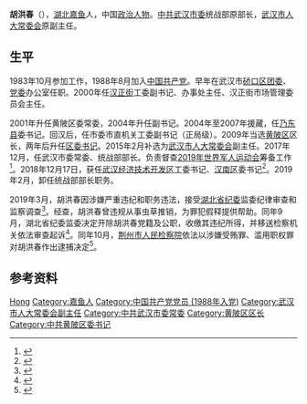 {{Infobox officeholder
| 姓名     = 胡洪春
| 性别     = 男
| 职务     = {{CPC/logo}}[[中国共产党武汉市委员会|中共武汉市委]][[统一战线|统一战线]]工作部部长
| 书记     = [[陈一新_(1959年)|陈一新]]{{to}}[[马国强|马国强]]
| 前任     = [[曹裕江|曹裕江]]
| 继任     = 曹裕江
| 就任日期 = 2017年12月
| 卸任日期 = 2019年2月
| 职务2     ={{中国国徽}}[[武汉市人大常委会|武汉市人大常委会]]副主任
| 1blankname2= 主任
| 1namedata2= [[阮成发|阮成发]]{{to}}[[陈一新_(1959年)|陈一新]]
| 就任日期2= 2015年2月6日
| 卸任日期2= 2017年12月29日
| 出生日期 = {{Bya|1962|11}}
| 出生地点 = [[湖北|湖北]][[嘉鱼|嘉鱼]]
| 逝世日期 = 
| 逝世地点 = 
| 职业     = 政治人物
| 民族     = [[汉族|汉族]]
| 学历     = 中共湖北省委党校研究生学历
| 政党     = {{CPC}}
| 奖项     = 
}}
'''胡洪春'''（{{bd|1962年|11月||catIdx=Hu}}），[[湖北|湖北]][[嘉鱼|嘉鱼]]人，中国[[政治人物|政治人物]]。[[中国共产党武汉市委员会|中共武汉市委]]统战部原部长，[[武汉市人大常委会|武汉市人大常委会]]原副主任。

== 生平 ==
1983年10月参加工作，1988年8月加入[[中国共产党|中国共产党]]。早年在武汉市[[硚口区|硚口区]][[团委|团委]]、[[党委|党委]]办公室任职。2000年任[[汉正街|汉正街]]工委副书记、办事处主任、汉正街市场管理委员会主任。

2001年升任黄陂区委常委，2004年升任副书记。2004年至2007年援藏，任[[乃东县|乃东县]]委书记。回汉后，任市委市直机关工委副书记（正局级）。2009年当选[[黄陂区|黄陂区]]区长，两年后升任[[区委书记|区委书记]]。2015年2月补选为[[武汉市人大常委会|武汉市人大常委会]]副主任。2017年12月，任武汉市委常委、统战部部长。负责督查[[2019年世界军人运动会|2019年世界军人运动会]]筹备工作<ref>{{cite web |title=胡洪春再次到汉阳区现场督查军运会筹备工作 |url=http://www.zytzb.gov.cn/gdtzgz/293176.jhtml |publisher=中央统战部网站 |date=2018-08-03}}</ref>。2018年12月17日，获任[[武汉经济技术开发区|武汉经济技术开发区]]工委书记、[[汉南区|汉南区]]委书记<ref>{{cite web |title=马国强胡立山胡亚波出席武汉开发区干部大会 胡洪春任武汉开发区工委书记 |url=http://gtghj.wuhan.gov.cn/whkf/pc-1623-150470.html |publisher=武汉开发区（汉南区）门户网 |date=2018-12-18 |access-date=2020-08-11 |archive-date=2021-04-12 |archive-url=https://web.archive.org/web/20210412155501/http://gtghj.wuhan.gov.cn/whkf/pc-1623-150470.html |dead-url=no }}</ref>。2019年2月，卸任统战部部长职务。

2019年3月，胡洪春因涉嫌严重违纪和职务违法，接受[[湖北省纪委|湖北省纪委]]监委纪律审查和监察调查<ref>{{cite web |author=方晓 |title=武汉市委常委、武汉开发区工委书记胡洪春涉嫌违纪违法被查 |url=https://www.thepaper.cn/newsDetail_forward_3173749 |publisher=澎湃新闻 |date=2019-03-21 |access-date=2020-08-11 |archive-date=2019-10-11 |archive-url=https://web.archive.org/web/20191011041034/https://www.thepaper.cn/newsDetail_forward_3173749 |dead-url=no }}</ref>。经查，胡洪春曾违规从事虫草推销，为罪犯假释提供帮助。同年9月，湖北省纪委监委决定开除胡洪春党籍及公职，收缴其违纪所得，并移送检察机关依法审查起诉<ref>{{cite web |title=武汉市委原常委、武汉开发区工委原书记、汉南区委原书记胡洪春被开除党籍和公职 |url=http://www.ccdi.gov.cn/scdc/sggb/djcf/201909/t20190916_200593.html |publisher=中央纪委国家监委网站 |date=2019-09-16}}</ref>。同年10月，[[荆州市人民检察院|荆州市人民检察院]]依法以涉嫌受贿罪、滥用职权罪对胡洪春作出逮捕决定<ref>{{cite web |author=李京统 |title=胡洪春被捕，曾为武汉市委常委 |url=http://www.bjnews.com.cn/feature/2019/10/11/635109.html |publisher=[[新京报|新京报]] |date=2019-10-11}}</ref>。

== 参考资料 ==
{{reflist}}
{{start box}}
{{s-ppo|cpc}}
{{s-before|[[胡亚波|胡亚波]]}}
{{s-title|中国共产党[[武汉经济技术开发区|武汉经济技术开发区]]（汉南区）委员会书记|2018年12月－2019年9月}}
{{s-after|[[彭浩|彭浩]]}}
{{s-before|[[曹裕江|曹裕江]]}}
{{s-title|[[中国共产党武汉市委员会|中国共产党武汉市委员会]]统一战线工作部部长|2017年12月－2019年2月}}
{{s-after|曹裕江}}
{{s-before|[[袁堃|袁堃]]}}
{{s-title|[[中国共产党武汉市黄陂区委员会|中国共产党武汉市黄陂区委员会]]书记|2011年9月－2015年1月}}
{{s-after|[[丁雨|丁雨]]}}
{{s-gov|prc}}
{{s-before|[[徐进_(1965年)|徐进]]}}
{{s-title|[[武汉市黄陂区人民政府|武汉市黄陂区人民政府]]区长|2009年12月－2011年10月}}
{{s-after|[[吴祖云|吴祖云]]}}
{{end box}}
{{中共十九大以来的反腐败工作}}
{{Authority control}}
{{portal bar|政治|人物|武汉|中国共产党}}
{{DEFAULTSORT:Hu}}
[[Category:胡姓|Hong]]
[[Category:嘉鱼人|Category:嘉鱼人]]
[[Category:中国共产党党员_(1988年入党)|Category:中国共产党党员 (1988年入党)]]
[[Category:武汉市人大常委会副主任|Category:武汉市人大常委会副主任]]
[[Category:中共武汉市委常委|Category:中共武汉市委常委]]
[[Category:黄陂区区长|Category:黄陂区区长]]
[[Category:中共黄陂区委书记|Category:中共黄陂区委书记]]